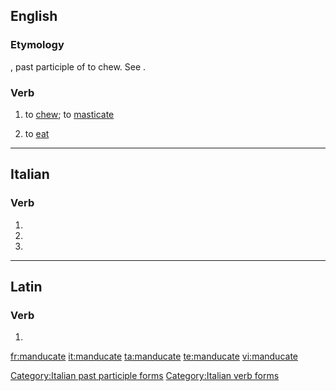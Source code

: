 ==English==

===Etymology===
{{etyl|la|en}} {{lena}} {{term|manducatus}}, past participle of {{term|manducare}} to chew. See {{term|manger}}.

===Verb===
{{en-verb|manducates|manducating|manducated}}

# {{context|literary|lang=en}} to [[chew]]; to [[masticate]]
# {{context|literary|lang=en}} to [[eat]]
#: {{rfquotek|Jeremy Taylor}}

----

==Italian==

===Verb===
{{head|it|verb form}}

# {{inflection of|manducare||2|p|pres|indc|lang=it}}
# {{inflection of|manducare||2|p|impr|lang=it}}
# {{feminine plural of|manducato|lang=it}}

[[Category:Italian past participle forms]]
[[Category:Italian verb forms]]

----

==Latin==

===Verb===
{{la-verb-form|mandūcāte}}

# {{inflection of|mandūcō||2|p|pres|actv|impr|lang=la}}

[[fr:manducate]]
[[it:manducate]]
[[ta:manducate]]
[[te:manducate]]
[[vi:manducate]]